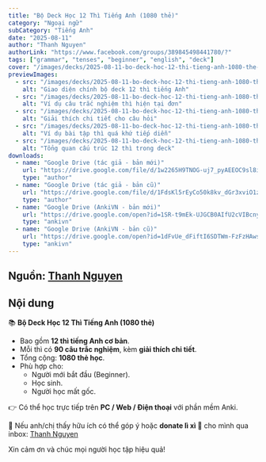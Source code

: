```yaml
---
title: "Bộ Deck Học 12 Thì Tiếng Anh (1080 thẻ)"
category: "Ngoại ngữ"
subCategory: "Tiếng Anh"
date: "2025-08-11"
author: "Thanh Nguyen"
authorLink: "https://www.facebook.com/groups/389845498441780/?"
tags: ["grammar", "tenses", "beginner", "english", "deck"]
cover: "/images/decks/2025-08-11-bo-deck-hoc-12-thi-tieng-anh-1080-the-1755500566551.webp"
previewImages:
  - src: "/images/decks/2025-08-11-bo-deck-hoc-12-thi-tieng-anh-1080-the-1755500566551.webp"
    alt: "Giao diện chính bộ deck 12 thì tiếng Anh"
  - src: "/images/decks/2025-08-11-bo-deck-hoc-12-thi-tieng-anh-1080-the-1755500574406.webp"
    alt: "Ví dụ câu trắc nghiệm thì hiện tại đơn"
  - src: "/images/decks/2025-08-11-bo-deck-hoc-12-thi-tieng-anh-1080-the-1755500579149.webp"
    alt: "Giải thích chi tiết cho câu hỏi"
  - src: "/images/decks/2025-08-11-bo-deck-hoc-12-thi-tieng-anh-1080-the-1755500584760.webp"
    alt: "Ví dụ bài tập thì quá khứ tiếp diễn"
  - src: "/images/decks/2025-08-11-bo-deck-hoc-12-thi-tieng-anh-1080-the-1755503627858.webp"
    alt: "Tổng quan cấu trúc 12 thì trong deck"
downloads:
  - name: "Google Drive (tác giả - bản mới)"
    url: "https://drive.google.com/file/d/1w2265H9TNOG-uj7_pyAEEOC9sl8i-byr/view"
    type: "author"
  - name: "Google Drive (tác giả - bản cũ)"
    url: "https://drive.google.com/file/d/1FdsKl5rEyCo50k8kv_dGr3xviO1zoLf1/view"
    type: "author"
  - name: "Google Drive (AnkiVN - bản mới)"
    url: "https://drive.google.com/open?id=1SR-t9mEk-UJGCB0AIfU2cVIBcnyDbG5P&usp=drive_fs"
    type: "ankivn"
  - name: "Google Drive (AnkiVN - bản cũ)"
    url: "https://drive.google.com/open?id=1dFvUe_dFiftI6SDTWm-FzFzHAws7vuwN&usp=drive_fs"
    type: "ankivn"
---
```


## Nguồn: [Thanh Nguyen](https://www.facebook.com/groups/389845498441780/?)

## Nội dung

📚 **Bộ Deck Học 12 Thì Tiếng Anh (1080 thẻ)**
- Bao gồm **12 thì tiếng Anh cơ bản**.
- Mỗi thì có **90 câu trắc nghiệm**, kèm **giải thích chi tiết**.
- Tổng cộng: **1080 thẻ học**.
- Phù hợp cho:
  - Người mới bắt đầu (Beginner).
  - Học sinh.
  - Người học mất gốc.

👉 Có thể học trực tiếp trên **PC / Web / Điện thoại** với phần mềm Anki.

💌 Nếu anh/chị thấy hữu ích có thể góp ý hoặc **donate lì xì 🧧** cho mình qua inbox: [Thanh Nguyen](https://www.facebook.com/groups/389845498441780/?)

Xin cảm ơn và chúc mọi người học tập hiệu quả!
